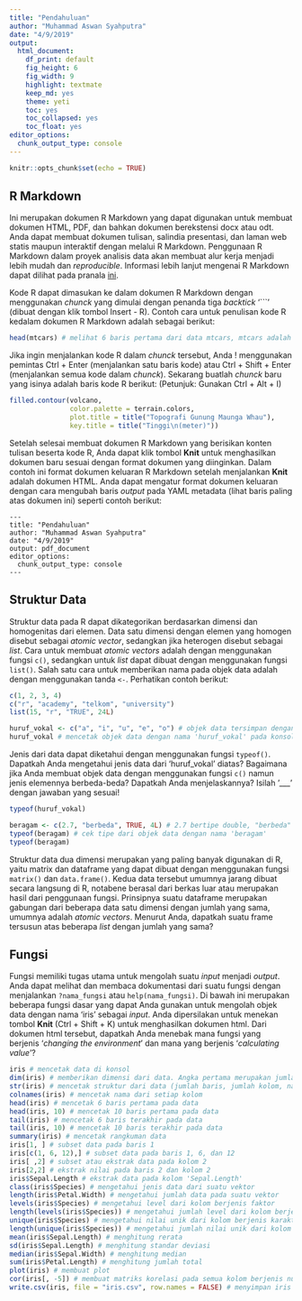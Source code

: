 ```yaml
---
title: "Pendahuluan"
author: "Muhammad Aswan Syahputra"
date: "4/9/2019"
output:
  html_document: 
    df_print: default
    fig_height: 6
    fig_width: 9
    highlight: textmate
    keep_md: yes
    theme: yeti
    toc: yes
    toc_collapsed: yes
    toc_float: yes
editor_options: 
  chunk_output_type: console
---
```


```r
knitr::opts_chunk$set(echo = TRUE)
```

## R Markdown

Ini merupakan dokumen R Markdown yang dapat digunakan untuk membuat dokumen HTML, PDF, dan bahkan dokumen berekstensi docx atau odt. Anda dapat membuat dokumen tulisan, salindia presentasi, dan laman web statis maupun interaktif dengan melalui R Markdown. Penggunaan R Markdown dalam proyek analisis data akan membuat alur kerja menjadi lebih mudah dan *reproducible*. Informasi lebih lanjut mengenai R Markdown dapat dilihat pada pranala [ini](http://rmarkdown.rstudio.com).

Kode R dapat dimasukan ke dalam dokumen R Markdown dengan menggunakan *chunck* yang dimulai dengan penanda  tiga *backtick* '```' (dibuat dengan klik tombol Insert - R). Contoh cara untuk penulisan kode R kedalam dokumen R Markdown adalah sebagai berikut:

```r
head(mtcars) # melihat 6 baris pertama dari data mtcars, mtcars adalah data bawaan yang tersedia di R
```

Jika ingin menjalankan kode R dalam *chunck* tersebut, Anda ! menggunakan pemintas Ctrl + Enter (menjalankan satu baris kode) atau Ctrl + Shift + Enter (menjalankan semua kode dalam *chunck*). Sekarang buatlah *chunck* baru yang isinya adalah baris kode R berikut: (Petunjuk: Gunakan Ctrl + Alt + I)
```r
filled.contour(volcano,
               color.palette = terrain.colors, 
               plot.title = title("Topografi Gunung Maunga Whau"), 
               key.title = title("Tinggi\n(meter)"))

```


Setelah selesai membuat dokumen R Markdown yang berisikan konten tulisan beserta kode R, Anda dapat klik tombol **Knit** untuk menghasilkan dokumen baru sesuai dengan format dokumen yang diinginkan. Dalam contoh ini format dokumen keluaran R Markdown setelah menjalankan **Knit** adalah dokumen HTML. Anda dapat mengatur format dokumen keluaran dengan cara mengubah baris *output* pada YAML metadata (lihat baris paling atas dokumen ini) seperti contoh berikut:

```
---
title: "Pendahuluan"
author: "Muhammad Aswan Syahputra"
date: "4/9/2019"
output: pdf_document
editor_options: 
  chunk_output_type: console
---
```

## Struktur Data

Struktur data pada R dapat dikategorikan berdasarkan dimensi dan homogenitas dari elemen. Data satu dimensi dengan elemen yang homogen disebut sebagai *atomic vector*, sedangkan jika heterogen disebut sebagai *list*. Cara untuk membuat *atomic vectors* adalah dengan menggunakan fungsi `c()`, sedangkan untuk *list* dapat dibuat dengan menggunakan fungsi `list()`. Salah satu cara untuk memberikan nama pada objek data adalah dengan menggunakan tanda `<-`. Perhatikan contoh berikut:

```r
c(1, 2, 3, 4)
c("r", "academy", "telkom", "university")
list(15, "r", "TRUE", 24L)

huruf_vokal <- c("a", "i", "u", "e", "o") # objek data tersimpan dengan nama 'huruf_vokal', namun tidak tercetak pada konsol
huruf_vokal # mencetak objek data dengan nama 'huruf_vokal' pada konsol
```

Jenis dari data dapat diketahui dengan menggunakan fungsi `typeof()`. Dapatkah Anda mengetahui jenis data dari 'huruf_vokal' diatas? Bagaimana jika Anda membuat objek data dengan menggunakan fungsi `c()` namun jenis elemennya berbeda-beda? Dapatkah Anda menjelaskannya? Isilah '___' dengan jawaban yang sesuai!

```r
typeof(huruf_vokal)

beragam <- c(2.7, "berbeda", TRUE, 4L) # 2.7 bertipe double, "berbeda" bertipe character, TRUE bertipe logical, 4L bertipe integer
typeof(beragam) # cek tipe dari objek data dengan nama 'beragam'
typeof(beragam)
```

Struktur data dua dimensi merupakan yang paling banyak digunakan di R, yaitu matrix dan dataframe yang dapat dibuat dengan menggunakan fungsi `matrix()` dan `data.frame()`. Kedua data tersebut umumnya jarang dibuat secara langsung di R, notabene berasal dari berkas luar atau merupakan hasil dari penggunaan fungsi. Prinsipnya suatu dataframe merupakan gabungan dari beberapa data satu dimensi dengan jumlah yang sama, umumnya adalah *atomic vectors*. Menurut Anda, dapatkah suatu frame tersusun atas beberapa *list* dengan jumlah yang sama?

## Fungsi

Fungsi memiliki tugas utama untuk mengolah suatu *input* menjadi *output*. Anda dapat melihat dan membaca dokumentasi dari suatu fungsi dengan menjalankan `?nama_fungsi` atau `help(nama_fungsi)`. Di bawah ini merupakan beberapa fungsi dasar yang dapat Anda gunakan untuk mengolah objek data dengan nama 'iris' sebagai *input*. Anda dipersilakan untuk menekan tombol **Knit** (Ctrl + Shift + K) untuk menghasilkan dokumen html. Dari dokumen html tersebut, dapatkah Anda menebak mana fungsi yang berjenis '*changing the environment*' dan mana yang berjenis '*calculating value*'? 

```r
iris # mencetak data di konsol
dim(iris) # memberikan dimensi dari data. Angka pertama merupakan jumlah baris dan angka kedua adalah jumlah kolom
str(iris) # mencetak struktur dari data (jumlah baris, jumlah kolom, nama kolom, jenis data pada kolom)
colnames(iris) # mencetak nama dari setiap kolom
head(iris) # mencetak 6 baris pertama pada data
head(iris, 10) # mencetak 10 baris pertama pada data
tail(iris) # mencetak 6 baris terakhir pada data
tail(iris, 10) # mencetak 10 baris terakhir pada data
summary(iris) # mencetak rangkuman data
iris[1, ] # subset data pada baris 1
iris[c(1, 6, 12),] # subset data pada baris 1, 6, dan 12
iris[ ,2] # subset atau ekstrak data pada kolom 2
iris[2,2] # ekstrak nilai pada baris 2 dan kolom 2
iris$Sepal.Length # ekstrak data pada kolom 'Sepal.Length'
class(iris$Species) # mengetahui jenis data dari suatu vektor
length(iris$Petal.Width) # mengetahui jumlah data pada suatu vektor
levels(iris$Species) # mengetahui level dari kolom berjenis faktor
length(levels(iris$Species)) # mengetahui jumlah level dari kolom berjenis faktor
unique(iris$Species) # mengetahui nilai unik dari kolom berjenis karakter atau faktor
length(unique(iris$Species)) # mengetahui jumlah nilai unik dari kolom berjenis karakter atau faktor
mean(iris$Sepal.Length) # menghitung rerata
sd(iris$Sepal.Length) # menghitung standar deviasi
median(iris$Sepal.Width) # menghitung median
sum(iris$Petal.Length) # menghitung jumlah total
plot(iris) # membuat plot
cor(iris[, -5]) # membuat matriks korelasi pada semua kolom berjenis numerik
write.csv(iris, file = "iris.csv", row.names = FALSE) # menyimpan iris menjadi berkas csv 
```
